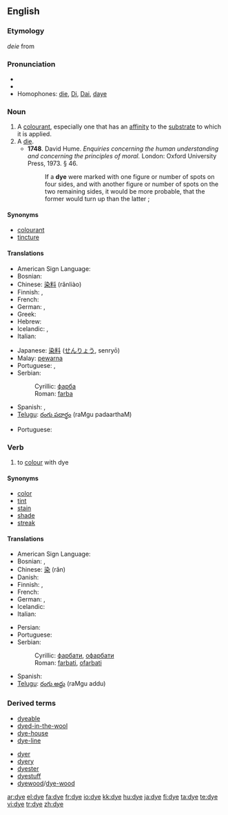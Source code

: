{{also|d'ye}}
==English==
{{wikipedia}}

===Etymology===
{{etyl|enm}} ''deie'' from {{etyl|ang}} {{term|dēag||color, hue, dye}}

===Pronunciation===
* {{IPA|/daɪ/}}
* {{rhymes|aɪ}}
* Homophones: [[die]], [[Di]], [[Dai]], [[daye]]

===Noun===
{{en-noun|s|-}}

# A [[colourant]], especially one that has an [[affinity]] to the [[substrate]] to which it is applied.
# A [[die]].
#* '''1748'''.  David Hume.  ''Enquiries concerning the human understanding and concerning the principles of moral.'' London: Oxford University Press, 1973.  § 46.
#*: If a '''dye''' were marked with one figure or number of spots on four sides, and with another figure or number of spots on the two remaining sides, it would be more probable, that the former would turn up than the latter ;

====Synonyms====
* [[colourant]]
* [[tincture]]

====Translations====
{{trans-top|a colourant, especially one that has an affinity to the substrate to which it is applied}}
* American Sign Language: {{t|ase|9@SideNeckhigh-PalmDown-9@SideNeckhigh-PalmDown Upanddown-Upanddown 9@SideChesthigh-PalmDown-9@SideChesthigh-PalmDown}}
* Bosnian: {{t-|bs|farba|f}}
* Chinese: [[染料]] (rǎnliào)
* Finnish: {{t-|fi|värjäysaine}}, {{t+|fi|väri}}
* French: {{t+|fr|teinture|f}}
* German: {{t-|de|Färbemittel|n}}, {{t-|de|Färbmittel|n}}
* Greek: {{t+|el|βαφή|sc=Grek|f}}
* Hebrew: {{he-translation|סממן|sahm'mahn}}
* Icelandic: {{t+|is|litur|m}}, {{t+|is|litarefni|n}}
* Italian: {{t-|it|tintura|f}}
{{trans-mid}}
* Japanese: [[染料]] ([[せんりょう]], senryō)
* Malay: [[pewarna]]
* Portuguese: {{t+|pt|corante|m}}, {{t-|pt|tintura|f}}
* Serbian:
*: Cyrillic: [[фарба#Serbian|фарба]] {{f}}
*: Roman: [[farba#Serbian|farba]] {{f}}
* Spanish: {{t-|es|tinte|m}}, {{t-|es|tintura|f}}
* [[Telugu]]: [[రంగు పదార్థం]] (raMgu padaarthaM)
{{trans-bottom}}

{{trans-top|a die}}
* Portuguese: {{t+|pt|dado|m}}
{{trans-mid}}
{{trans-bottom}}

===Verb===
{{en-verb|dyes|dyeing|dyed|dyed}}

# {{transitive}} to [[colour]] with dye

====Synonyms====
* [[color]]
* [[tint]]
* [[stain]]
* [[shade]]
* [[streak]]

====Translations====
{{trans-top|to colour with dye}}
* American Sign Language: {{t|ase|9@SideNeckhigh-PalmDown-9@SideNeckhigh-PalmDown Upanddown-Upanddown 9@SideChesthigh-PalmDown-9@SideChesthigh-PalmDown}}
* Bosnian: {{t-|bs|farbati}}, {{t-|bs|ofarbati}}
* Chinese: [[染]] (rǎn)
* Danish: {{t-|da|farve}}
* Finnish: {{t-|fi|värjätä}}, {{t-|fi|sävyttää}}
* French: {{t+|fr|teindre}}
* German: {{t-|de|färben}}, {{t-|de|einfärben}}
* Icelandic: {{t-|is|lita}}
* Italian: {{t-|it|tingere}}
{{trans-mid}}
* Persian: {{fa-Arab|[[رنگ زنی]]}}
* Portuguese: {{t+|pt|tingir}}
* Serbian:
*: Cyrillic: [[фарбати#Serbian|фарбати]], [[офарбати#Serbian|офарбати]]
*: Roman: [[farbati#Serbian|farbati]], [[ofarbati#Serbian|ofarbati]]
* Spanish: {{t-|es|teñir}}
* [[Telugu]]: [[రంగు అద్దు]] (raMgu addu)
{{trans-bottom}}

===Derived terms===
{{rel-top|Terms derived from "dye"}}
*[[dyeable]]
*[[dyed-in-the-wool]]
*[[dye-house]]
*[[dye-line]]
{{rel-mid}}
*[[dyer]]
*[[dyery]]
*[[dyester]]
*[[dyestuff]]
*[[dyewood]]/[[dye-wood]]
{{rel-bottom}}
[[ar:dye]]
[[el:dye]]
[[fa:dye]]
[[fr:dye]]
[[io:dye]]
[[kk:dye]]
[[hu:dye]]
[[ja:dye]]
[[fi:dye]]
[[ta:dye]]
[[te:dye]]
[[vi:dye]]
[[tr:dye]]
[[zh:dye]]
